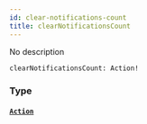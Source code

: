 ```yaml
---
id: clear-notifications-count
title: clearNotificationsCount
---
```


No description

```graphql
clearNotificationsCount: Action!

```

### Type

#### [`Action`](/graphql/objects/action)
